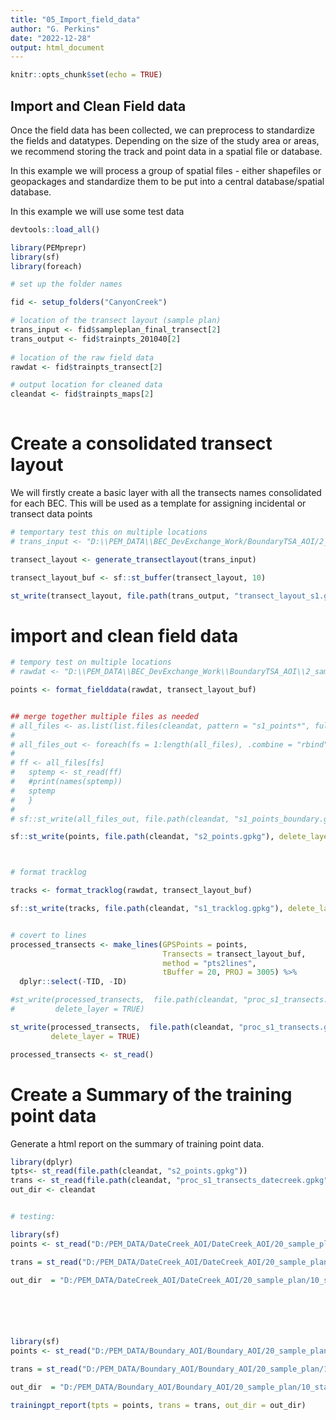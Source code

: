 ```yaml
---
title: "05_Import_field_data"
author: "G. Perkins"
date: "2022-12-28"
output: html_document
---
```


```r
knitr::opts_chunk$set(echo = TRUE)
```

## Import and Clean Field data 

Once the field data has been collected, we can preprocess to standardize the fields and datatypes. Depending on the size of the study area or areas, we recommend storing the track and point data in a spatial file or database. 

In this example we will process a group of spatial files - either shapefiles or geopackages and standardize them to be put into a central database/spatial database.

In this example we will use some test data

```r
devtools::load_all()

library(PEMprepr)
library(sf)
library(foreach)

```

```r
# set up the folder names

fid <- setup_folders("CanyonCreek")

# location of the transect layout (sample plan)
trans_input <- fid$sampleplan_final_transect[2]
trans_output <- fid$trainpts_201040[2]
  
# location of the raw field data
rawdat <- fid$trainpts_transect[2]

# output location for cleaned data
cleandat <- fid$trainpts_maps[2]
  
```

# Create a consolidated transect layout 

We will firstly create a basic layer with all the transects names consolidated for each BEC. This will be used as a template for assigning incidental or transect data points 


```r

# temportary test this on multiple locations 
# trans_input <- "D:\\PEM_DATA\\BEC_DevExchange_Work/BoundaryTSA_AOI/2_sample_design/stage1_StudyDesign/transect_layout"

transect_layout <- generate_transectlayout(trans_input)

transect_layout_buf <- sf::st_buffer(transect_layout, 10)

st_write(transect_layout, file.path(trans_output, "transect_layout_s1.gpkg"), delete_layer = TRUE)


```


# import and clean field data

```r
# tempory test on multiple locations
# rawdat <- "D:\\PEM_DATA\\BEC_DevExchange_Work\\BoundaryTSA_AOI\\2_sample_design\\stage1_StudyDesign\\transect_data"

points <- format_fielddata(rawdat, transect_layout_buf)


## merge together multiple files as needed
# all_files <- as.list(list.files(cleandat, pattern = "s1_points*", full.names = TRUE))
# 
# all_files_out <- foreach(fs = 1:length(all_files), .combine = "rbind" ) %do% {
#   
# ff <- all_files[fs]
#   sptemp <- st_read(ff)
#   #print(names(sptemp))
#   sptemp
#   }
# 
# sf::st_write(all_files_out, file.path(cleandat, "s1_points_boundary.gpkg"), delete_layer = TRUE)

sf::st_write(points, file.path(cleandat, "s2_points.gpkg"), delete_layer = TRUE)



# format tracklog

tracks <- format_tracklog(rawdat, transect_layout_buf)

sf::st_write(tracks, file.path(cleandat, "s1_tracklog.gpkg"), delete_layer = TRUE)


# covert to lines 
processed_transects <- make_lines(GPSPoints = points, 
                                  Transects = transect_layout_buf, 
                                  method = "pts2lines",  
                                  tBuffer = 20, PROJ = 3005) %>%
  dplyr::select(-TID, -ID)

#st_write(processed_transects,  file.path(cleandat, "proc_s1_transects.gpkg"), 
#         delete_layer = TRUE)

st_write(processed_transects,  file.path(cleandat, "proc_s1_transects.gpkg"), 
         delete_layer = TRUE)

processed_transects <- st_read()

```

# Create a Summary of the training point data

Generate a html report on the summary of training point data. 

```r

library(dplyr)
tpts<- st_read(file.path(cleandat, "s2_points.gpkg"))
trans <- st_read(file.path(cleandat, "proc_s1_transects_datecreek.gpkg"))
out_dir <- cleandat


# testing: 

library(sf)
points <- st_read("D:/PEM_DATA/DateCreek_AOI/DateCreek_AOI/20_sample_plan/10_standard_sample/40_transect_data/clean_field_data/s1_points.gpkg")

trans = st_read("D:/PEM_DATA/DateCreek_AOI/DateCreek_AOI/20_sample_plan/10_standard_sample/40_transect_data/clean_field_data/proc_s1_transects.gpkg")

out_dir  = "D:/PEM_DATA/DateCreek_AOI/DateCreek_AOI/20_sample_plan/10_standard_sample/40_transect_data/clean_field_data"






library(sf)
points <- st_read("D:/PEM_DATA/Boundary_AOI/Boundary_AOI/20_sample_plan/10_standard_sample/40_transect_data/clean_field_data/s1_points.gpkg")

trans = st_read("D:/PEM_DATA/Boundary_AOI/Boundary_AOI/20_sample_plan/10_standard_sample/40_transect_data/clean_field_data/proc_s1_transects.gpkg")

out_dir  = "D:/PEM_DATA/Boundary_AOI/Boundary_AOI/20_sample_plan/10_standard_sample/40_transect_data/clean_field_data"

trainingpt_report(tpts = points, trans = trans, out_dir = out_dir)


```


